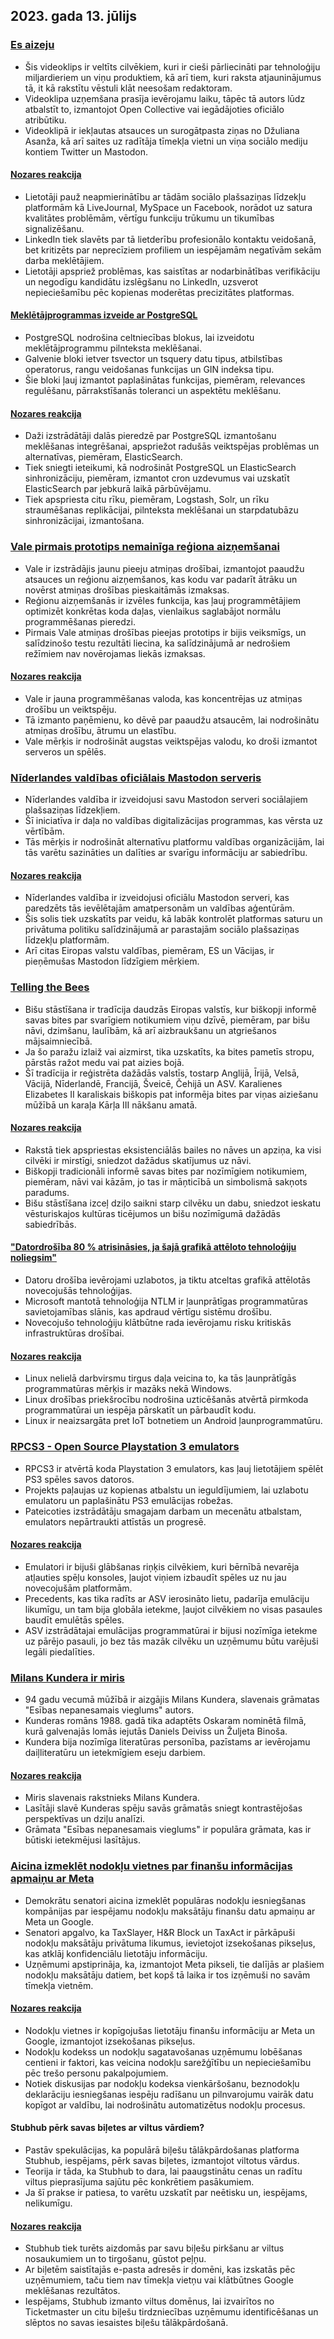 

<CallToAction />

<Steps>

## 2023. gada 13. jūlijs

### [Es aizeju](https://briefs.video/videos/i-am-leaving/)

- Šis videoklips ir veltīts cilvēkiem, kuri ir cieši pārliecināti par tehnoloģiju miljardieriem un viņu produktiem, kā arī tiem, kuri raksta atjauninājumus tā, it kā rakstītu vēstuli klāt neesošam redaktoram.
- Videoklipa uzņemšana prasīja ievērojamu laiku, tāpēc tā autors lūdz atbalstīt to, izmantojot Open Collective vai iegādājoties oficiālo atribūtiku.
- Videoklipā ir iekļautas atsauces un surogātpasta ziņas no Džuliana Asanža, kā arī saites uz radītāja tīmekļa vietni un viņa sociālo mediju kontiem Twitter un Mastodon.

#### [Nozares reakcija](http://news.ycombinator.com/item?id=36691867)

- Lietotāji pauž neapmierinātību ar tādām sociālo plašsaziņas līdzekļu platformām kā LiveJournal, MySpace un Facebook, norādot uz satura kvalitātes problēmām, vērtīgu funkciju trūkumu un tikumības signalizēšanu.
- LinkedIn tiek slavēts par tā lietderību profesionālo kontaktu veidošanā, bet kritizēts par neprecīziem profiliem un iespējamām negatīvām sekām darba meklētājiem.
- Lietotāji apspriež problēmas, kas saistītas ar nodarbinātības verifikāciju un negodīgu kandidātu izslēgšanu no LinkedIn, uzsverot nepieciešamību pēc kopienas moderētas precizitātes platformas.

#### [Meklētājprogrammas izveide ar PostgreSQL](https://xata.io/blog/postgres-full-text-search-engine)

- PostgreSQL nodrošina celtniecības blokus, lai izveidotu meklētājprogrammu pilnteksta meklēšanai.
- Galvenie bloki ietver tsvector un tsquery datu tipus, atbilstības operatorus, rangu veidošanas funkcijas un GIN indeksa tipu.
- Šie bloki ļauj izmantot paplašinātas funkcijas, piemēram, relevances regulēšanu, pārrakstīšanās toleranci un aspektētu meklēšanu.

#### [Nozares reakcija](http://news.ycombinator.com/item?id=36699016)

- Daži izstrādātāji dalās pieredzē par PostgreSQL izmantošanu meklēšanas integrēšanai, apspriežot radušās veiktspējas problēmas un alternatīvas, piemēram, ElasticSearch.
- Tiek sniegti ieteikumi, kā nodrošināt PostgreSQL un ElasticSearch sinhronizāciju, piemēram, izmantot cron uzdevumus vai uzskatīt ElasticSearch par jebkurā laikā pārbūvējamu.
- Tiek apspriesta citu rīku, piemēram, Logstash, Solr, un rīku straumēšanas replikācijai, pilnteksta meklēšanai un starpdatubāzu sinhronizācijai, izmantošana.

### [Vale pirmais prototips nemainīga reģiona aizņemšanai](https://verdagon.dev/blog/first-regions-prototype)

- Vale ir izstrādājis jaunu pieeju atmiņas drošībai, izmantojot paaudžu atsauces un reģionu aizņemšanos, kas kodu var padarīt ātrāku un novērst atmiņas drošības pieskaitāmās izmaksas.
- Reģionu aizņemšanās ir izvēles funkcija, kas ļauj programmētājiem optimizēt konkrētas koda daļas, vienlaikus saglabājot normālu programmēšanas pieredzi.
- Pirmais Vale atmiņas drošības pieejas prototips ir bijis veiksmīgs, un salīdzinošo testu rezultāti liecina, ka salīdzinājumā ar nedrošiem režīmiem nav novērojamas liekās izmaksas.

#### [Nozares reakcija](http://news.ycombinator.com/item?id=36690556)

- Vale ir jauna programmēšanas valoda, kas koncentrējas uz atmiņas drošību un veiktspēju.
- Tā izmanto paņēmienu, ko dēvē par paaudžu atsaucēm, lai nodrošinātu atmiņas drošību, ātrumu un elastību.
- Vale mērķis ir nodrošināt augstas veiktspējas valodu, ko droši izmantot serveros un spēlēs.

### [Nīderlandes valdības oficiālais Mastodon serveris](https://social.overheid.nl/@avhuffelen/110700825255524685)

- Nīderlandes valdība ir izveidojusi savu Mastodon serveri sociālajiem plašsaziņas līdzekļiem.
- Šī iniciatīva ir daļa no valdības digitalizācijas programmas, kas vērsta uz vērtībām.
- Tās mērķis ir nodrošināt alternatīvu platformu valdības organizācijām, lai tās varētu sazināties un dalīties ar svarīgu informāciju ar sabiedrību.

#### [Nozares reakcija](http://news.ycombinator.com/item?id=36695635)

- Nīderlandes valdība ir izveidojusi oficiālu Mastodon serveri, kas paredzēts tās ievēlētajām amatpersonām un valdības aģentūrām.
- Šis solis tiek uzskatīts par veidu, kā labāk kontrolēt platformas saturu un privātuma politiku salīdzinājumā ar parastajām sociālo plašsaziņas līdzekļu platformām.
- Arī citas Eiropas valstu valdības, piemēram, ES un Vācijas, ir pieņēmušas Mastodon līdzīgiem mērķiem.

### [Telling the Bees](https://en.wikipedia.org/wiki/Telling_the_bees)

- Bišu stāstīšana ir tradīcija daudzās Eiropas valstīs, kur biškopji informē savas bites par svarīgiem notikumiem viņu dzīvē, piemēram, par bišu nāvi, dzimšanu, laulībām, kā arī aizbraukšanu un atgriešanos mājsaimniecībā.
- Ja šo paražu izlaiž vai aizmirst, tika uzskatīts, ka bites pametīs stropu, pārstās ražot medu vai pat aizies bojā.
- Šī tradīcija ir reģistrēta dažādās valstīs, tostarp Anglijā, Īrijā, Velsā, Vācijā, Nīderlandē, Francijā, Šveicē, Čehijā un ASV. Karalienes Elizabetes II karaliskais biškopis pat informēja bites par viņas aiziešanu mūžībā un karaļa Kārļa III nākšanu amatā.

#### [Nozares reakcija](http://news.ycombinator.com/item?id=36699327)

- Rakstā tiek apspriestas eksistenciālās bailes no nāves un apziņa, ka visi cilvēki ir mirstīgi, sniedzot dažādus skatījumus uz nāvi.
- Biškopji tradicionāli informē savas bites par nozīmīgiem notikumiem, piemēram, nāvi vai kāzām, jo tas ir māņticībā un simbolismā sakņots paradums.
- Bišu stāstīšana izceļ dziļo saikni starp cilvēku un dabu, sniedzot ieskatu vēsturiskajos kultūras ticējumos un bišu nozīmīgumā dažādās sabiedrībās.

#### ["Datordrošība 80 % atrisināsies, ja šajā grafikā attēloto tehnoloģiju noliegsim"](https://twitter.com/matthew_d_green/status/1679135426806784004)

- Datoru drošība ievērojami uzlabotos, ja tiktu atceltas grafikā attēlotās novecojušās tehnoloģijas.
- Microsoft mantotā tehnoloģija NTLM ir ļaunprātīgas programmatūras savietojamības slānis, kas apdraud vērtīgu sistēmu drošību.
- Novecojušo tehnoloģiju klātbūtne rada ievērojamu risku kritiskās infrastruktūras drošībai.

#### [Nozares reakcija](http://news.ycombinator.com/item?id=36696127)

- Linux nelielā darbvirsmu tirgus daļa veicina to, ka tās ļaunprātīgās programmatūras mērķis ir mazāks nekā Windows.
- Linux drošības priekšrocību nodrošina uzticēšanās atvērtā pirmkoda programmatūrai un iespēja pārskatīt un pārbaudīt kodu.
- Linux ir neaizsargāta pret IoT botnetiem un Android ļaunprogrammatūru.

### [RPCS3 - Open Source Playstation 3 emulators](https://rpcs3.net/)

- RPCS3 ir atvērtā koda Playstation 3 emulators, kas ļauj lietotājiem spēlēt PS3 spēles savos datoros.
- Projekts paļaujas uz kopienas atbalstu un ieguldījumiem, lai uzlabotu emulatoru un paplašinātu PS3 emulācijas robežas.
- Pateicoties izstrādātāju smagajam darbam un mecenātu atbalstam, emulators nepārtraukti attīstās un progresē.

#### [Nozares reakcija](http://news.ycombinator.com/item?id=36690498)

- Emulatori ir bijuši glābšanas riņķis cilvēkiem, kuri bērnībā nevarēja atļauties spēļu konsoles, ļaujot viņiem izbaudīt spēles uz nu jau novecojušām platformām.
- Precedents, kas tika radīts ar ASV ierosināto lietu, padarīja emulāciju likumīgu, un tam bija globāla ietekme, ļaujot cilvēkiem no visas pasaules baudīt emulētās spēles.
- ASV izstrādātajai emulācijas programmatūrai ir bijusi nozīmīga ietekme uz pārējo pasauli, jo bez tās mazāk cilvēku un uzņēmumu būtu varējuši legāli piedalīties.

### [Milans Kundera ir miris](https://variety.com/2023/film/global/milan-kundera-the-unbearable-lightness-of-being-dies-dead-1235667595/)

- 94 gadu vecumā mūžībā ir aizgājis Milans Kundera, slavenais grāmatas "Esības nepanesamais vieglums" autors.
- Kunderas romāns 1988. gadā tika adaptēts Oskaram nominētā filmā, kurā galvenajās lomās iejutās Daniels Deiviss un Žuljeta Binoša.
- Kundera bija nozīmīga literatūras personība, pazīstams ar ievērojamu daiļliteratūru un ietekmīgiem eseju darbiem.

#### [Nozares reakcija](http://news.ycombinator.com/item?id=36692962)

- Miris slavenais rakstnieks Milans Kundera.
- Lasītāji slavē Kunderas spēju savās grāmatās sniegt kontrastējošas perspektīvas un dziļu analīzi.
- Grāmata "Esības nepanesamais vieglums" ir populāra grāmata, kas ir būtiski ietekmējusi lasītājus.

### [Aicina izmeklēt nodokļu vietnes par finanšu informācijas apmaiņu ar Meta](https://www.theverge.com/2023/7/12/23791496/meta-google-tax-filing-warren-sanders-pixel)

- Demokrātu senatori aicina izmeklēt populāras nodokļu iesniegšanas kompānijas par iespējamu nodokļu maksātāju finanšu datu apmaiņu ar Meta un Google.
- Senatori apgalvo, ka TaxSlayer, H&R Block un TaxAct ir pārkāpuši nodokļu maksātāju privātuma likumus, ievietojot izsekošanas pikseļus, kas atklāj konfidenciālu lietotāju informāciju.
- Uzņēmumi apstiprināja, ka, izmantojot Meta pikseli, tie dalījās ar plašiem nodokļu maksātāju datiem, bet kopš tā laika ir tos izņēmuši no savām tīmekļa vietnēm.

#### [Nozares reakcija](http://news.ycombinator.com/item?id=36693994)

- Nodokļu vietnes ir kopīgojušas lietotāju finanšu informāciju ar Meta un Google, izmantojot izsekošanas pikseļus.
- Nodokļu kodekss un nodokļu sagatavošanas uzņēmumu lobēšanas centieni ir faktori, kas veicina nodokļu sarežģītību un nepieciešamību pēc trešo personu pakalpojumiem.
- Notiek diskusijas par nodokļu kodeksa vienkāršošanu, beznodokļu deklarāciju iesniegšanas iespēju radīšanu un pilnvarojumu vairāk datu kopīgot ar valdību, lai nodrošinātu automatizētus nodokļu procesus.

#### Stubhub pērk savas biļetes ar viltus vārdiem?

- Pastāv spekulācijas, ka populārā biļešu tālākpārdošanas platforma Stubhub, iespējams, pērk savas biļetes, izmantojot viltotus vārdus.
- Teorija ir tāda, ka Stubhub to dara, lai paaugstinātu cenas un radītu viltus pieprasījuma sajūtu pēc konkrētiem pasākumiem.
- Ja šī prakse ir patiesa, to varētu uzskatīt par neētisku un, iespējams, nelikumīgu.

#### [Nozares reakcija](http://news.ycombinator.com/item?id=36695633)

- Stubhub tiek turēts aizdomās par savu biļešu pirkšanu ar viltus nosaukumiem un to tirgošanu, gūstot peļņu.
- Ar biļetēm saistītajās e-pasta adresēs ir domēni, kas izskatās pēc uzņēmumiem, taču tiem nav tīmekļa vietņu vai klātbūtnes Google meklēšanas rezultātos.
- Iespējams, Stubhub izmanto viltus domēnus, lai izvairītos no Ticketmaster un citu biļešu tirdzniecības uzņēmumu identificēšanas un slēptos no savas iesaistes biļešu tālākpārdošanā.

</Steps>

